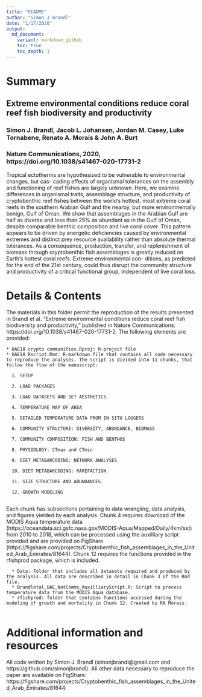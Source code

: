 ```yaml
---
title: "README"
author: "Simon J Brandl"
date: "1/17/2020"
output:
  md_document:
    variant: markdown_github
    toc: true
    toc_depth: 1
---
```


# Summary

## Extreme environmental conditions reduce coral reef fish biodiversity and productivity

### Simon J. Brandl, Jacob L. Johansen, Jordan M. Casey, Luke Tornabene, Renato A. Morais & John A. Burt

### Nature Communications, 2020, https://doi.org/10.1038/s41467-020-17731-2

Tropical ectotherms are hypothesized to be vulnerable to environmental changes, but cas- cading effects of organismal tolerances on the assembly and functioning of reef fishes are largely unknown. Here, we examine differences in organismal traits, assemblage structure, and productivity of cryptobenthic reef fishes between the world’s hottest, most extreme coral reefs in the southern Arabian Gulf and the nearby, but more environmentally benign, Gulf of Oman. We show that assemblages in the Arabian Gulf are half as diverse and less than 25% as abundant as in the Gulf of Oman, despite comparable benthic composition and live coral cover. This pattern appears to be driven by energetic deficiencies caused by environmental extremes and distinct prey resource availability rather than absolute thermal tolerances. As a consequence, production, transfer, and replenishment of biomass through cryptobenthic fish assemblages is greatly reduced on Earth’s hottest coral reefs. Extreme environmental con- ditions, as predicted for the end of the 21st century, could thus disrupt the community structure and productivity of a critical functional group, independent of live coral loss.

# Details & Contents

The materials in this folder permit the reproduction of the results presented in Brandl et al. "Extreme environmental conditions reduce coral reef fish biodiversity and productivity," published in Nature Communications: https://doi.org/10.1038/s41467-020-17731-2. The following elements are provided:

    * UAE18 crypto communities.Rproj: R-project file
    * UAE18_Rscript.Rmd: R-markdown file that contains all code necessary to reproduce the analyses. The script is divided into 11 chunks, that follow the flow of the manuscript:
  
      1. SETUP
      
      2. LOAD PACKAGES
      
      3. LOAD DATASETS AND SET AESTHETICS
      
      4. TEMPERATURE MAP OF AREA
      
      5. DETAILED TEMPERATURE DATA FROM IN SITU LOGGERS
      
      6. COMMUNITY STRUCTURE: DIVERSITY, ABUNDANCE, BIOMASS
      
      7. COMMUNITY COMPOSITION: FISH AND BENTHOS
      
      8. PHYSIOLOGY: CTmax and CTmin
      
      9. DIET METABARCODING: NETWORK ANALYSES
      
      10. DIET METABARCODING: RAREFACTION
      
      11. SIZE STRUCTURE AND ABUNDANCES
      
      12. GROWTH MODELING
      
Each chunk has subsections pertaining to data wrangling, data analysis, and figures yielded by each analysis. Chunk 4 requires download of the MODIS Aqua temperature data (https://oceandata.sci.gsfc.nasa.gov/MODIS-Aqua/Mapped/Daily/4km/sst) from 2010 to 2018, which can be processed using the auxilliary script provided and are provided on FigShare (https://figshare.com/projects/Cryptobenthic_fish_assemblages_in_the_United_Arab_Emirates/81644). Chunk 12 requires the functions provided in the rfishprod package, which is included.

      * Data: Folder that includes all datasets required and produced by the analysis. All data are described in detail in Chunk 3 of the Rmd file.
      * Brandletal_UAE_NatComms_AuxilliaryScript.R: Script to process temperature data from the MODIS Aqua database.
      * rfishprod: folder that contains functions accessed during the modeling of growth and mortality in Chunk 12. Created by RA Morais. 
      
# Additional information and resources

All code written by Simon J. Brandl (simonjbrandl@gmail.com and https://github.com/simonjbrandl). All other data necessary to reproduce the paper are available on FigShare: https://figshare.com/projects/Cryptobenthic_fish_assemblages_in_the_United_Arab_Emirates/81644. 